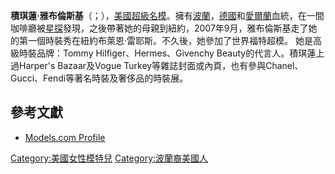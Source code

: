 {{Infobox model
| 姓名    = 積琪蓮·雅布倫斯基
| 圖片    = Jacquelyn Jablonski J. Mendel.jpg
| 圖片尺寸 = 
| 圖片替代 = 
| 圖片簡介 = 
| 本名    = Jacquelyn Jablonski
| 外文名  = 
| 外文    = 
| 羅馬拼音 = 
| 英文名  = 
| 暱稱    = 
| 別名    = 
| 國籍    = 
| 民族    = 
| 籍貫    = 
| 出生名  = 
| 出生日期 = {{birth date and age|1992|4|4}}
| 出生地點 = {{USA}}[[蒙茅斯縣|蒙茅斯縣]]
| 逝世日期 = 
| 逝世地點 = 
| 職業    = 模特兒
| 教育程度 = 
| 配偶    = 
| 親屬    = 
| 經紀公司 = {{USA}}Supreme Model Management<br/>{{UK}}Select Models<br/>{{ITA}}{{FRA}}Elite Models
| 網站    = 
| 血型    = 
| 身高    = {{height|ft=5|in=9.5}}
| 體重    = 
| 髮色    = 棕色
| 瞳色    = 綠色 / 灰色
| 三圍    = (US) 32-24.5-34.5<br/>(EU) 81-62-88 
| 腿長    = 
| 女裝尺碼 = 
| 領碼    = 
| 男裝尺碼 = 
| 鞋碼    = 
| module = 
| IMDb   = 
}}

'''積琪蓮·雅布倫斯基'''（{{lang-en|Jacquelyn Jablonski}}；{{bd|1992年|4月4日|catIdx=J}}），[[美國|美國]][[超級名模|超級名模]]。擁有[[波蘭|波蘭]]，[[德國|德國]]和[[愛爾蘭|愛爾蘭]]血統，在一間咖啡廳被[[星探|星探]]發現，之後帶著她的母親到紐約，2007年9月，雅布倫斯基走了她的第一個時裝秀在紐約布萊恩·雷耶斯。不久後，她參加了世界福特超模。
她是高級時裝品牌：Tommy Hilfiger、Hermes、Givenchy Beauty的代言人。積琪蓮上過Harper's Bazaar及Vogue Turkey等雜誌封面或內頁，也有參與Chanel、Gucci、Fendi等著名時裝及奢侈品的時裝展。

== 參考文獻 ==
* [http://models.com/models/jacquelyn-jablonski Models.com Profile]

{{us-bio-stub}}
{{DEFAULTSORT:Jablonski, Jacquelyn}}
[[Category:美國女性模特兒|Category:美國女性模特兒]]
[[Category:波蘭裔美國人|Category:波蘭裔美國人]]